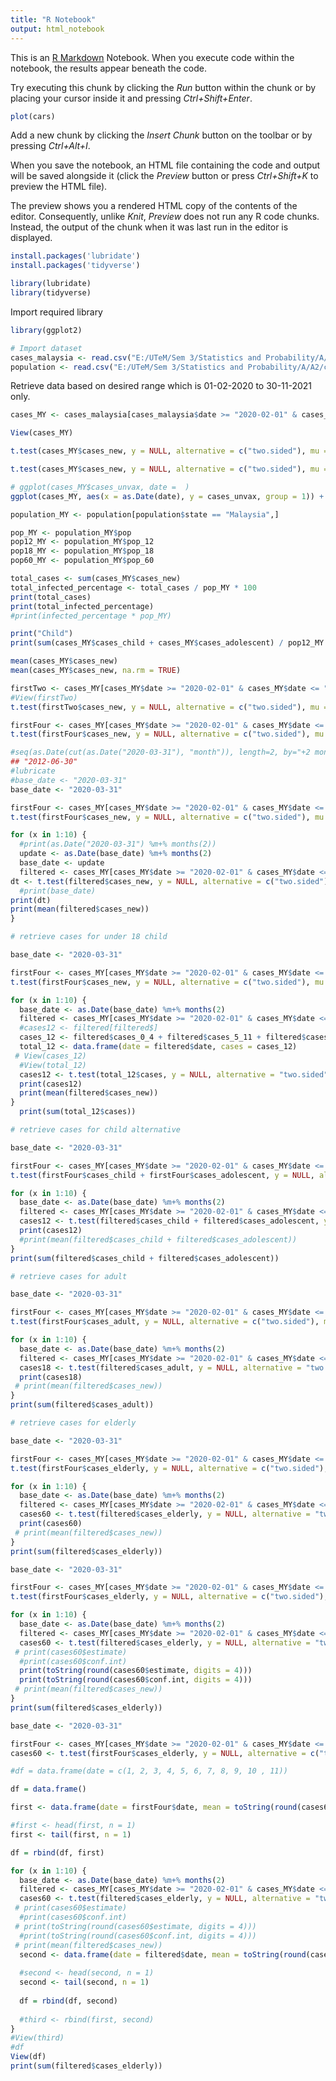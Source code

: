 ```yaml
---
title: "R Notebook"
output: html_notebook
---
```


This is an [R Markdown](http://rmarkdown.rstudio.com) Notebook. When you execute code within the notebook, the results appear beneath the code.

Try executing this chunk by clicking the *Run* button within the chunk or by placing your cursor inside it and pressing *Ctrl+Shift+Enter*.

```r
plot(cars)
```

Add a new chunk by clicking the *Insert Chunk* button on the toolbar or by pressing *Ctrl+Alt+I*.

When you save the notebook, an HTML file containing the code and output will be saved alongside it (click the *Preview* button or press *Ctrl+Shift+K* to preview the HTML file).

The preview shows you a rendered HTML copy of the contents of the editor. Consequently, unlike *Knit*, *Preview* does not run any R code chunks. Instead, the output of the chunk when it was last run in the editor is displayed.

```r
install.packages('lubridate')
install.packages('tidyverse')

```

```r
library(lubridate)
library(tidyverse)

```

Import required library

```r
library(ggplot2)
```

```r
# Import dataset
cases_malaysia <- read.csv("E:/UTeM/Sem 3/Statistics and Probability/A/A2/code/data/cases_malaysia.csv")
population <- read.csv("E:/UTeM/Sem 3/Statistics and Probability/A/A2/code/data/population.csv")
```

Retrieve data based on desired range which is 01-02-2020 to 30-11-2021 only.

```r
cases_MY <- cases_malaysia[cases_malaysia$date >= "2020-02-01" & cases_malaysia$date <= "2021-11-30",]
```

```r
View(cases_MY)
```

```r
t.test(cases_MY$cases_new, y = NULL, alternative = c("two.sided"), mu = 0, paired = FALSE, var.equal = FALSE, conf.level = 0.95)

t.test(cases_MY$cases_new, y = NULL, alternative = c("two.sided"), mu = 0, paired = FALSE, var.equal = FALSE, conf.level = 0.99)
```

```r
# ggplot(cases_MY$cases_unvax, date =  )
ggplot(cases_MY, aes(x = as.Date(date), y = cases_unvax, group = 1)) + geom_line()
```

```r
population_MY <- population[population$state == "Malaysia",]

pop_MY <- population_MY$pop
pop12_MY <- population_MY$pop_12
pop18_MY <- population_MY$pop_18
pop60_MY <- population_MY$pop_60
```

```r
total_cases <- sum(cases_MY$cases_new)
total_infected_percentage <- total_cases / pop_MY * 100
print(total_cases)
print(total_infected_percentage)
#print(infected_percentage * pop_MY)

print("Child")
print(sum(cases_MY$cases_child + cases_MY$cases_adolescent) / pop12_MY * 100)
```

```r
mean(cases_MY$cases_new)
mean(cases_MY$cases_new, na.rm = TRUE)
```

```r
firstTwo <- cases_MY[cases_MY$date >= "2020-02-01" & cases_MY$date <= "2020-03-31", ]
#View(firstTwo)
t.test(firstTwo$cases_new, y = NULL, alternative = c("two.sided"), mu = 0, paired = FALSE, var.equal = FALSE, conf.level = 0.95)
```

```r
firstFour <- cases_MY[cases_MY$date >= "2020-02-01" & cases_MY$date <= "2020-05-31", ]
t.test(firstFour$cases_new, y = NULL, alternative = c("two.sided"), mu = 0, paired = FALSE, var.equal = FALSE, conf.level = 0.95)
```

```r
#seq(as.Date(cut(as.Date("2020-03-31"), "month")), length=2, by="+2 month")[2]-1
## "2012-06-30"
#lubricate
#base_date <- "2020-03-31"
base_date <- "2020-03-31"

firstFour <- cases_MY[cases_MY$date >= "2020-02-01" & cases_MY$date <= base_date, ]
t.test(firstFour$cases_new, y = NULL, alternative = c("two.sided"), mu = 0, paired = FALSE, var.equal = FALSE, conf.level = 0.95)

for (x in 1:10) {
  #print(as.Date("2020-03-31") %m+% months(2))
  update <- as.Date(base_date) %m+% months(2)
  base_date <- update
  filtered <- cases_MY[cases_MY$date >= "2020-02-01" & cases_MY$date <= base_date, ]
dt <- t.test(filtered$cases_new, y = NULL, alternative = c("two.sided"), mu = 0, paired = FALSE, var.equal = FALSE, conf.level = 0.95)
  #print(base_date)
print(dt)
print(mean(filtered$cases_new))
}

```

```r
# retrieve cases for under 18 child

base_date <- "2020-03-31"

firstFour <- cases_MY[cases_MY$date >= "2020-02-01" & cases_MY$date <= base_date, ]
t.test(firstFour$cases_new, y = NULL, alternative = c("two.sided"), mu = 0, paired = FALSE, var.equal = FALSE, conf.level = 0.95)

for (x in 1:10) {
  base_date <- as.Date(base_date) %m+% months(2)
  filtered <- cases_MY[cases_MY$date >= "2020-02-01" & cases_MY$date <= base_date,]
  #cases12 <- filtered[filtered$]
  cases_12 <- filtered$cases_0_4 + filtered$cases_5_11 + filtered$cases_12_17
  total_12 <- data.frame(date = filtered$date, cases = cases_12)
 # View(cases_12)
  #View(total_12)
  cases12 <- t.test(total_12$cases, y = NULL, alternative = "two.sided", mu = 0, paired = FALSE, var.equal = FALSE, conf.level = 0.95)
  print(cases12)
  print(mean(filtered$cases_new))
}
  print(sum(total_12$cases))

```

```r
# retrieve cases for child alternative

base_date <- "2020-03-31"

firstFour <- cases_MY[cases_MY$date >= "2020-02-01" & cases_MY$date <= base_date, ]
t.test(firstFour$cases_child + firstFour$cases_adolescent, y = NULL, alternative = c("two.sided"), mu = 0, paired = FALSE, var.equal = FALSE, conf.level = 0.95)

for (x in 1:10) {
  base_date <- as.Date(base_date) %m+% months(2)
  filtered <- cases_MY[cases_MY$date >= "2020-02-01" & cases_MY$date <= base_date,]
  cases12 <- t.test(filtered$cases_child + filtered$cases_adolescent, y = NULL, alternative = "two.sided", mu = 0, paired = FALSE, var.equal = FALSE, conf.level = 0.95)
  print(cases12)
  #print(mean(filtered$cases_child + filtered$cases_adolescent))
}
print(sum(filtered$cases_child + filtered$cases_adolescent))

```

```r
# retrieve cases for adult

base_date <- "2020-03-31"

firstFour <- cases_MY[cases_MY$date >= "2020-02-01" & cases_MY$date <= base_date, ]
t.test(firstFour$cases_adult, y = NULL, alternative = c("two.sided"), mu = 0, paired = FALSE, var.equal = FALSE, conf.level = 0.95)

for (x in 1:10) {
  base_date <- as.Date(base_date) %m+% months(2)
  filtered <- cases_MY[cases_MY$date >= "2020-02-01" & cases_MY$date <= base_date,]
  cases18 <- t.test(filtered$cases_adult, y = NULL, alternative = "two.sided", mu = 0, paired = FALSE, var.equal = FALSE, conf.level = 0.95)
  print(cases18)
 # print(mean(filtered$cases_new))
}
print(sum(filtered$cases_adult))

```

```r
# retrieve cases for elderly

base_date <- "2020-03-31"

firstFour <- cases_MY[cases_MY$date >= "2020-02-01" & cases_MY$date <= base_date, ]
t.test(firstFour$cases_elderly, y = NULL, alternative = c("two.sided"), mu = 0, paired = FALSE, var.equal = FALSE, conf.level = 0.95)

for (x in 1:10) {
  base_date <- as.Date(base_date) %m+% months(2)
  filtered <- cases_MY[cases_MY$date >= "2020-02-01" & cases_MY$date <= base_date,]
  cases60 <- t.test(filtered$cases_elderly, y = NULL, alternative = "two.sided", mu = 0, paired = FALSE, var.equal = FALSE, conf.level = 0.95)
  print(cases60)
 # print(mean(filtered$cases_new))
}
print(sum(filtered$cases_elderly))
```

```r
base_date <- "2020-03-31"

firstFour <- cases_MY[cases_MY$date >= "2020-02-01" & cases_MY$date <= base_date, ]
t.test(firstFour$cases_elderly, y = NULL, alternative = c("two.sided"), mu = 0, paired = FALSE, var.equal = FALSE, conf.level = 0.95)

for (x in 1:10) {
  base_date <- as.Date(base_date) %m+% months(2)
  filtered <- cases_MY[cases_MY$date >= "2020-02-01" & cases_MY$date <= base_date,]
  cases60 <- t.test(filtered$cases_elderly, y = NULL, alternative = "two.sided", mu = 0, paired = FALSE, var.equal = FALSE, conf.level = 0.95)
 # print(cases60$estimate)
  #print(cases60$conf.int)
  print(toString(round(cases60$estimate, digits = 4)))
  print(toString(round(cases60$conf.int, digits = 4)))
 # print(mean(filtered$cases_new))
}
print(sum(filtered$cases_elderly))
```

```r
base_date <- "2020-03-31"

firstFour <- cases_MY[cases_MY$date >= "2020-02-01" & cases_MY$date <= base_date, ]
cases60 <- t.test(firstFour$cases_elderly, y = NULL, alternative = c("two.sided"), mu = 0, paired = FALSE, var.equal = FALSE, conf.level = 0.95)

#df = data.frame(date = c(1, 2, 3, 4, 5, 6, 7, 8, 9, 10 , 11))

df = data.frame()

first <- data.frame(date = firstFour$date, mean = toString(round(cases60$estimate, digits = 4)), confidence_interval = toString(round(cases60$conf.int, digits = 4)))

#first <- head(first, n = 1)
first <- tail(first, n = 1)

df = rbind(df, first)

for (x in 1:10) {
  base_date <- as.Date(base_date) %m+% months(2)
  filtered <- cases_MY[cases_MY$date >= "2020-02-01" & cases_MY$date <= base_date,]
  cases60 <- t.test(filtered$cases_elderly, y = NULL, alternative = "two.sided", mu = 0, paired = FALSE, var.equal = FALSE, conf.level = 0.95)
 # print(cases60$estimate)
  #print(cases60$conf.int)
 # print(toString(round(cases60$estimate, digits = 4)))
  #print(toString(round(cases60$conf.int, digits = 4)))
 # print(mean(filtered$cases_new))
  second <- data.frame(date = filtered$date, mean = toString(round(cases60$estimate, digits = 4)), confidence_interval = toString(round(cases60$conf.int, digits = 4)))
  
  #second <- head(second, n = 1)
  second <- tail(second, n = 1)
  
  df = rbind(df, second)
  
  #third <- rbind(first, second)
}
#View(third)
#df
View(df)
print(sum(filtered$cases_elderly))
```
